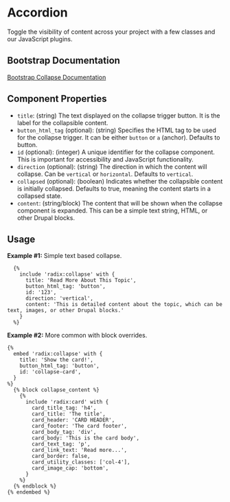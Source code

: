 # Accordion

Toggle the visibility of content across your project with a few classes and our JavaScript plugins.

## Bootstrap Documentation

[Bootstrap Collapse Documentation](https://getbootstrap.com/docs/5.3/components/collapse/)

## Component Properties

- `title`: (string) The text displayed on the collapse trigger button. It is the label for the collapsible content.
- `button_html_tag` (optional): (string) Specifies the HTML tag to be used for the collapse trigger. It can be either `button` or `a` (anchor). Defaults to button.
- `id` (optional): (integer) A unique identifier for the collapse component. This is important for accessibility and JavaScript functionality.
- `direction` (optional): (string) The direction in which the content will collapse. Can be `vertical` or `horizontal`. Defaults to `vertical`.
- `collapsed` (optional): (boolean) Indicates whether the collapsible content is initially collapsed. Defaults to true, meaning the content starts in a collapsed state.
- `content`: (string/block) The content that will be shown when the collapse component is expanded. This can be a simple text string, HTML, or other Drupal blocks.

## Usage

**Example #1:** Simple text based collapse.

```twig
  {%
    include 'radix:collapse' with {
      title: 'Read More About This Topic',
      button_html_tag: 'button',
      id: '123',
      direction: 'vertical',
      content: 'This is detailed content about the topic, which can be text, images, or other Drupal blocks.'
    }
  %}
```

**Example #2:** More common with block overrides.

```twig
{%
  embed 'radix:collapse' with {
    title: 'Show the card!',
    button_html_tag: 'button',
    id: 'collapse-card',
  }
%}
  {% block collapse_content %}
    {%
      include 'radix:card' with {
        card_title_tag: 'h4',
        card_title: 'The title',
        card_header: 'CARD HEADER',
        card_footer: 'The card footer',
        card_body_tag: 'div',
        card_body: 'This is the card body',
        card_text_tag: 'p',
        card_link_text: 'Read more...',
        card_border: false,
        card_utility_classes: ['col-4'],
        card_image_cap: 'bottom',
      }
    %}
  {% endblock %}
{% endembed %}
```

